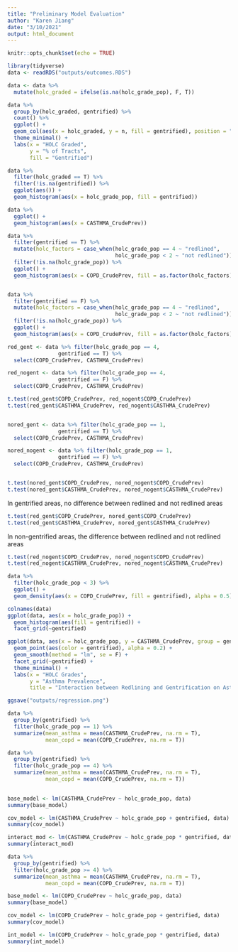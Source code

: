 ```yaml
---
title: "Preliminary Model Evaluation"
author: "Karen Jiang"
date: "3/10/2021"
output: html_document
---
```


```r
knitr::opts_chunk$set(echo = TRUE)

library(tidyverse)
data <- readRDS("outputs/outcomes.RDS")

data <- data %>% 
  mutate(holc_graded = ifelse(is.na(holc_grade_pop), F, T))
```

```r
data %>%
  group_by(holc_graded, gentrified) %>%
  count() %>%
  ggplot() +
  geom_col(aes(x = holc_graded, y = n, fill = gentrified), position = "fill", width = 0.6) +
  theme_minimal() +
  labs(x = "HOLC Graded",
       y = "% of Tracts",
       fill = "Gentrified")
```

```r
data %>%
  filter(holc_graded == T) %>%
  filter(!is.na(gentrified)) %>%
  ggplot(aes()) +
  geom_histogram(aes(x = holc_grade_pop, fill = gentrified))
```

```r
data %>%
  ggplot() +
  geom_histogram(aes(x = CASTHMA_CrudePrev))
```

```r

data %>%
  filter(gentrified == T) %>%
  mutate(holc_factors = case_when(holc_grade_pop == 4 ~ "redlined",
                                  holc_grade_pop < 2 ~ "not redlined")) %>%
  filter(!is.na(holc_grade_pop)) %>%
  ggplot() +
  geom_histogram(aes(x = COPD_CrudePrev, fill = as.factor(holc_factors)), alpha = 0.5, na.rm = T)


data %>%
  filter(gentrified == F) %>%
  mutate(holc_factors = case_when(holc_grade_pop == 4 ~ "redlined",
                                  holc_grade_pop < 2 ~ "not redlined")) %>%
  filter(!is.na(holc_grade_pop)) %>%
  ggplot() +
  geom_histogram(aes(x = COPD_CrudePrev, fill = as.factor(holc_factors)), alpha = 0.5, na.rm = T)
```

```r
red_gent <- data %>% filter(holc_grade_pop == 4,
                gentrified == T) %>%
  select(COPD_CrudePrev, CASTHMA_CrudePrev)

red_nogent <- data %>% filter(holc_grade_pop == 4,
                gentrified == F) %>%
  select(COPD_CrudePrev, CASTHMA_CrudePrev)

t.test(red_gent$COPD_CrudePrev, red_nogent$COPD_CrudePrev)
t.test(red_gent$CASTHMA_CrudePrev, red_nogent$CASTHMA_CrudePrev)


nored_gent <- data %>% filter(holc_grade_pop == 1,
                gentrified == T) %>%
  select(COPD_CrudePrev, CASTHMA_CrudePrev)

nored_nogent <- data %>% filter(holc_grade_pop == 1,
                gentrified == F) %>%
  select(COPD_CrudePrev, CASTHMA_CrudePrev)


t.test(nored_gent$COPD_CrudePrev, nored_nogent$COPD_CrudePrev)
t.test(nored_gent$CASTHMA_CrudePrev, nored_nogent$CASTHMA_CrudePrev)
```

In gentrified areas, no difference between redlined and not redlined areas

```r
t.test(red_gent$COPD_CrudePrev, nored_gent$COPD_CrudePrev)
t.test(red_gent$CASTHMA_CrudePrev, nored_gent$CASTHMA_CrudePrev)

```

In non-gentrified areas, the difference between redlined and not redlined areas

```r
t.test(red_nogent$COPD_CrudePrev, nored_nogent$COPD_CrudePrev)
t.test(red_nogent$CASTHMA_CrudePrev, nored_nogent$CASTHMA_CrudePrev)
```

```r
data %>%
  filter(holc_grade_pop < 3) %>%
  ggplot() +
  geom_density(aes(x = COPD_CrudePrev, fill = gentrified), alpha = 0.5)
```

```r
colnames(data)
ggplot(data, aes(x = holc_grade_pop)) +
  geom_histogram(aes(fill = gentrified)) +
  facet_grid(~gentrified)
```

```r
ggplot(data, aes(x = holc_grade_pop, y = CASTHMA_CrudePrev, group = gentrified))+
  geom_point(aes(color = gentrified), alpha = 0.2) +
  geom_smooth(method = "lm", se = F) +
  facet_grid(~gentrified) +
  theme_minimal() +
  labs(x = "HOLC Grades", 
       y = "Asthma Prevalence",
       title = "Interaction between Redlining and Gentrification on Asthma") 

ggsave("outputs/regression.png")
```

```r
data %>%
  group_by(gentrified) %>%
  filter(holc_grade_pop == 1) %>%
  summarize(mean_asthma = mean(CASTHMA_CrudePrev, na.rm = T),
            mean_copd = mean(COPD_CrudePrev, na.rm = T))

data %>%
  group_by(gentrified) %>%
  filter(holc_grade_pop == 4) %>%
  summarize(mean_asthma = mean(CASTHMA_CrudePrev, na.rm = T),
            mean_copd = mean(COPD_CrudePrev, na.rm = T))
  
```

```r
base_model <- lm(CASTHMA_CrudePrev ~ holc_grade_pop, data)
summary(base_model)
```

```r
cov_model <- lm(CASTHMA_CrudePrev ~ holc_grade_pop + gentrified, data)
summary(cov_model)
```

```r
interact_mod <- lm(CASTHMA_CrudePrev ~ holc_grade_pop * gentrified, data)
summary(interact_mod)
```

```r
data %>% 
  group_by(gentrified) %>% 
  filter(holc_grade_pop >= 4) %>%
  summarize(mean_asthma = mean(CASTHMA_CrudePrev, na.rm = T),
            mean_copd = mean(COPD_CrudePrev, na.rm = T))

```

```r
base_model <- lm(COPD_CrudePrev ~ holc_grade_pop, data)
summary(base_model)
```

```r
cov_model <- lm(COPD_CrudePrev ~ holc_grade_pop + gentrified, data)
summary(cov_model)
```

```r
int_model <- lm(COPD_CrudePrev ~ holc_grade_pop * gentrified, data)
summary(int_model)
```
